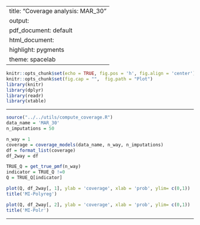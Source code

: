 
---
title: "Coverage analysis: MAR_30"
output:
  pdf_document: default
  html_document:
    highlight: pygments
    theme: spacelab
---

```r
knitr::opts_chunk$set(echo = TRUE, fig.pos = 'h', fig.align = 'center')
knitr::opts_chunk$set(fig.cap = "",  fig.path = "Plot")
library(knitr)
library(dplyr)
library(readr)
library(xtable)
```

* * *

```r
source("../../utils/compute_coverage.R")
data_name = 'MAR_30'
n_imputations = 50
```


```r
n_way = 1
coverage = coverage_models(data_name, n_way, n_imputations)
df = format_list(coverage)
df_2way = df
```


```r
TRUE_Q = get_true_pmf(n_way)
indicator = TRUE_Q !=0
Q = TRUE_Q[indicator]
```

```r
plot(Q, df_2way[, 1], ylab = 'coverage', xlab = 'prob', ylim= c(0,1))
title('MI-Polyreg')
```

```r
plot(Q, df_2way[, 2], ylab = 'coverage', xlab = 'prob', ylim= c(0,1))
title('MI-Polr')
```

* * *




